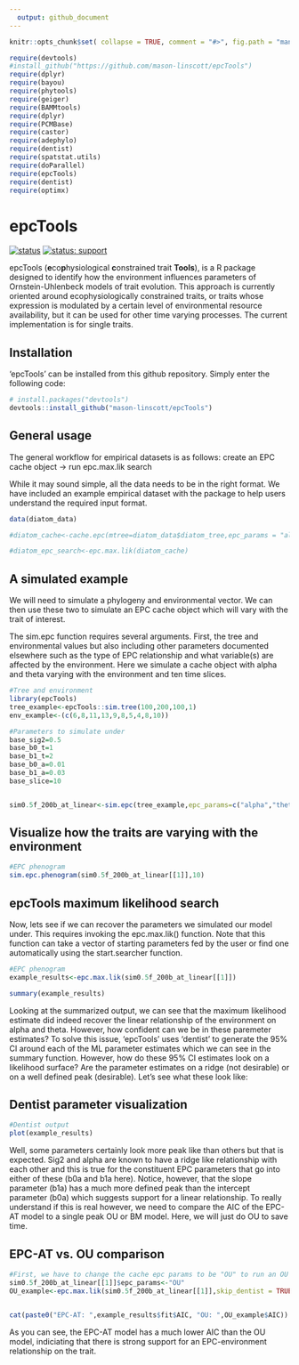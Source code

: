 ```yaml
---
  output: github_document
---
```


  <!-- README.md is generated from README.Rmd. Please edit that file -->

```r
knitr::opts_chunk$set( collapse = TRUE, comment = "#>", fig.path = "man/figures/README-", out.width = "100%" ) 
```

```r
require(devtools)
#install_github("https://github.com/mason-linscott/epcTools")
require(dplyr)
require(bayou)
require(phytools)
require(geiger)
require(BAMMtools)
require(dplyr)
require(PCMBase)
require(castor)
require(adephylo)
require(dentist)
require(spatstat.utils)
require(doParallel)
require(epcTools)
require(dentist)
require(optimx)
```

# epcTools

<!-- badges: start -->
  [![status](https://img.shields.io/badge/status:-v0.1c-green)]()
  [![status: support](https://img.shields.io/badge/support:-yes-green)]()
<!-- badges: end -->

  epcTools (**e**co**p**hysiological **c**onstrained trait **Tools**), is a R package designed to identify how the environment influences parameters of Ornstein-Uhlenbeck models of trait evolution. This approach is currently oriented around ecophysiologically constrained traits, or traits whose expression is modulated by a certain level of environmental resource availability, but it can be used for other time varying processes. The current implementation is for single traits.


## Installation

'epcTools' can be installed from this github repository. Simply enter the following code:

  ``` r
# install.packages("devtools")
devtools::install_github("mason-linscott/epcTools")
```

## General usage

The general workflow for empirical datasets is as follows: create an EPC cache object -> run epc.max.lik search

While it may sound simple, all the data needs to be in the right format. We have included an example empirical dataset with the package to help users understand the required input format.

```r
data(diatom_data)

#diatom_cache<-cache.epc(mtree=diatom_data$diatom_tree,epc_params = "alpha",environment_data = #diatom_data$diatom_environment,n_slice = 10, trait_data = diatom_data$diatom_traits[,1,drop=FALSE])

#diatom_epc_search<-epc.max.lik(diatom_cache)

```

## A simulated example

We will need to simulate a phylogeny and environmental vector. We can then use these two to simulate an EPC cache object which will vary with the trait of interest.

The sim.epc function requires several arguments. First, the tree and environmental values but also including other parameters documented elsewhere such as the type of EPC relationship and what variable(s) are affected by the environment. Here we simulate a cache object with alpha and theta varying with the environment and ten time slices.

```r
#Tree and environment
library(epcTools)
tree_example<-epcTools::sim.tree(100,200,100,1)
env_example<-(c(6,8,11,13,9,8,5,4,8,10))

#Parameters to simulate under
base_sig2=0.5
base_b0_t=1
base_b1_t=2
base_b0_a=0.01
base_b1_a=0.03
base_slice=10


sim0.5f_200b_at_linear<-sim.epc(tree_example,epc_params=c("alpha","theta"),m_type="linear",X=env_example,n_slice=base_slice,1,b0_a=base_b0_a,b1_a=base_b1_a,sig2=base_sig2,b0_t=base_b0_t,b1_t=base_b1_t)

```

## Visualize how the traits are varying with the environment

```r
#EPC phenogram
sim.epc.phenogram(sim0.5f_200b_at_linear[[1]],10)

```

## epcTools maximum likelihood search

Now, lets see if we can recover the parameters we simulated our model under. This requires invoking the epc.max.lik() function. Note that this function can take a vector of starting parameters fed by the user or find one automatically using the start.searcher function.

```r
#EPC phenogram
example_results<-epc.max.lik(sim0.5f_200b_at_linear[[1]])

summary(example_results)
```

Looking at the summarized output, we can see that the maximum likelihood estimate did indeed recover the linear relationship of the environment on alpha and theta. However, how confident can we be in these paremeter estimates? To solve this issue, 'epcTools' uses 'dentist' to generate the 95% CI around each of the ML parameter estimates which we can see in the summary function. However, how do these 95% CI estimates look on a likelihood surface? Are the parameter estimates on a ridge (not desirable) or on a well defined peak (desirable). Let's see what these look like:

## Dentist parameter visualization

```r
#Dentist output
plot(example_results)

```

Well, some parameters certainly look more peak like than others but that is expected. Sig2 and alpha are known to have a ridge like relationship with each other and this is true for the constituent EPC parameters that go into either of these (b0a and b1a here). Notice, however, that the slope parameter (b1a) has a much more defined peak than the intercept parameter (b0a) which suggests support for a linear relationship. To really understand if this is real however, we need to compare the AIC of the EPC-AT model to a single peak OU or BM model. Here, we will just do OU to save time.


## EPC-AT vs. OU comparison
```r
#First, we have to change the cache epc params to be "OU" to run an OU search. Then we will skip dentist as we only want the AIC output.
sim0.5f_200b_at_linear[[1]]$epc_params<-"OU"
OU_example<-epc.max.lik(sim0.5f_200b_at_linear[[1]],skip_dentist = TRUE)


cat(paste0("EPC-AT: ",example_results$fit$AIC, "OU: ",OU_example$AIC))
```

As you can see, the EPC-AT model has a much lower AIC than the OU model, indiciating that there is strong support for an EPC-environment relationship on the trait.
